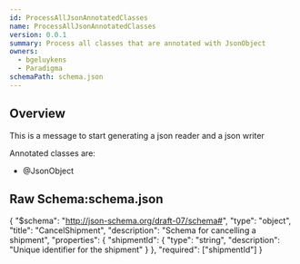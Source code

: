 ```yaml
---
id: ProcessAllJsonAnnotatedClasses
name: ProcessAllJsonAnnotatedClasses
version: 0.0.1
summary: Process all classes that are annotated with JsonObject
owners:
  - bgeluykens
  - Paradigma
schemaPath: schema.json
---
```



## Overview

This is a message to start generating a json reader and a json writer

Annotated classes are:

- @JsonObject

<SchemaViewer file="schema.json" title="Schema" maxHeight="500" />

<NodeGraph />



 ## Raw Schema:schema.json

{
    "$schema": "http://json-schema.org/draft-07/schema#",
    "type": "object",
    "title": "CancelShipment",
    "description": "Schema for cancelling a shipment",
    "properties": {
        "shipmentId": {
            "type": "string",
            "description": "Unique identifier for the shipment"
        }
    },
    "required": ["shipmentId"]
}